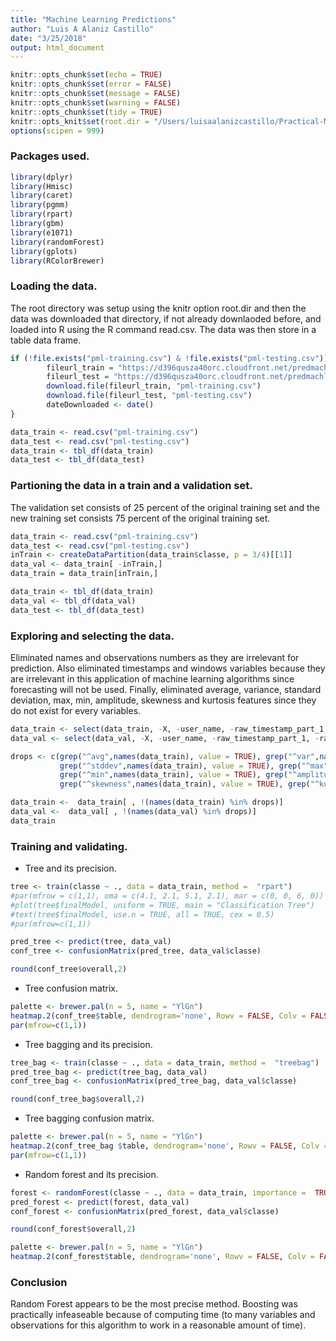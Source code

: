 ```yaml
---
title: "Machine Learning Predictions"
author: "Luis A Alaniz Castillo"
date: "3/25/2018"
output: html_document
---
```


```r
knitr::opts_chunk$set(echo = TRUE)
knitr::opts_chunk$set(error = FALSE)
knitr::opts_chunk$set(message = FALSE)
knitr::opts_chunk$set(warning = FALSE)
knitr::opts_chunk$set(tidy = TRUE)
knitr::opts_knit$set(root.dir = "/Users/luisaalanizcastillo/Practical-Machine-Learning")
options(scipen = 999)
```

### Packages used.

```r
library(dplyr)
library(Hmisc)
library(caret)
library(pgmm)
library(rpart)
library(gbm)
library(e1071)
library(randomForest)
library(gplots)
library(RColorBrewer)
```


### Loading the data.

The root directory was setup using the knitr option root.dir and then the data was downloaded that directory, if not already downlaoded before, and loaded into R using the R command read.csv. The data was then store in a table data frame.

```r
if (!file.exists("pml-training.csv") & !file.exists("pml-testing.csv")) {
        fileurl_train = "https://d396qusza40orc.cloudfront.net/predmachlearn/pml-training.csv"
        fileurl_test = "https://d396qusza40orc.cloudfront.net/predmachlearn/pml-testing.csv"
        download.file(fileurl_train, "pml-training.csv")
        download.file(fileurl_test, "pml-testing.csv")
        dateDownloaded <- date()
}

data_train <- read.csv("pml-training.csv")
data_test <- read.csv("pml-testing.csv")
data_train <- tbl_df(data_train)
data_test <- tbl_df(data_test)
```

### Partioning the data in a train and a validation set.

The validation set consists of 25 percent of the original training set and the new training set consists 75 percent of the original training set.

```r
data_train <- read.csv("pml-training.csv")
data_test <- read.csv("pml-testing.csv")
inTrain <- createDataPartition(data_train$classe, p = 3/4)[[1]]
data_val <- data_train[ -inTrain,]
data_train = data_train[inTrain,]

data_train <- tbl_df(data_train)
data_val <- tbl_df(data_val)
data_test <- tbl_df(data_test)
```


### Exploring and selecting the data.

Eliminated names and observations numbers as they are irrelevant for prediction. Also eliminated timestamps and windows variables because they are irrelevant in this application of machine learning algorithms since forecasting will not be used. Finally, eliminated average, variance, standard deviation, max, min, amplitude, skewness and kurtosis features since they do not exist for every variables. 

```r
data_train <- select(data_train, -X, -user_name, -raw_timestamp_part_1, -raw_timestamp_part_2, -cvtd_timestamp, -new_window, -num_window) 
data_val <- select(data_val, -X, -user_name, -raw_timestamp_part_1, -raw_timestamp_part_2, -cvtd_timestamp, -new_window, -num_window) 

drops <- c(grep("^avg",names(data_train), value = TRUE), grep("^var",names(data_train), value = TRUE), 
           grep("^stddev",names(data_train), value = TRUE), grep("^max",names(data_train), value = TRUE), 
           grep("^min",names(data_train), value = TRUE), grep("^amplitude",names(data_train), value = TRUE),
           grep("^skewness",names(data_train), value = TRUE), grep("^kurtosis",names(data_train), value = TRUE))

data_train <-  data_train[ , !(names(data_train) %in% drops)]
data_val <-  data_val[ , !(names(data_val) %in% drops)]
data_train
```

### Training and validating.

- Tree and its precision.

```r
tree <- train(classe ~ ., data = data_train, method =  "rpart")
#par(mfrow = c(1,1), oma = c(4.1, 2.1, 5.1, 2.1), mar = c(0, 0, 6, 0))
#plot(tree$finalModel, uniform = TRUE, main = "Classification Tree")
#text(tree$finalModel, use.n = TRUE, all = TRUE, cex = 0.5)
#par(mfrow=c(1,1))

pred_tree <- predict(tree, data_val)
conf_tree <- confusionMatrix(pred_tree, data_val$classe)

round(conf_tree$overall,2)
```

- Tree confusion matrix.

```r
palette <- brewer.pal(n = 5, name = "YlGn")
heatmap.2(conf_tree$table, dendrogram='none', Rowv = FALSE, Colv = FALSE, key = FALSE, col = palette, cellnote = as.matrix(conf_tree$table), trace = "none", notecol = "black", lwid = c(1.5,9.5), lhei = c(2.5,8.5), srtCol = 360, main = "Confusion Matrix Tree")
par(mfrow=c(1,1))
```

- Tree bagging and its precision.

```r
tree_bag <- train(classe ~ ., data = data_train, method =  "treebag")
pred_tree_bag <- predict(tree_bag, data_val)
conf_tree_bag <- confusionMatrix(pred_tree_bag, data_val$classe)

round(conf_tree_bag$overall,2)
```

- Tree bagging confusion matrix.

```r
palette <- brewer.pal(n = 5, name = "YlGn")
heatmap.2(conf_tree_bag $table, dendrogram='none', Rowv = FALSE, Colv = FALSE, key = FALSE, col = palette, cellnote = as.matrix(conf_tree_bag $table), trace = "none", notecol = "black", lwid = c(1.5,9.5), lhei = c(2.5,8.5), srtCol = 360, main = "Confusion Matrix Tree Bagged")
par(mfrow=c(1,1))
```

- Random forest and its precision.

```r
forest <- randomForest(classe ~ ., data = data_train, importance =  TRUE)
pred_forest <- predict(forest, data_val)
conf_forest <- confusionMatrix(pred_forest, data_val$classe)

round(conf_forest$overall,2)
```


```r
palette <- brewer.pal(n = 5, name = "YlGn")
heatmap.2(conf_forest$table, dendrogram='none', Rowv = FALSE, Colv = FALSE, key = FALSE, col = palette, cellnote = as.matrix(conf_tree$table), trace = "none", notecol = "black", lwid = c(1.5,9.5), lhei = c(2.5,8.5), srtCol = 360, main = "Confusion Matrix Random Forest")
```

### Conclusion

Random Forest appears to be the most precise method. Boosting was practically infeaseable because of computing time (to many variables and observations for this algorithm to work in a reasonable amount of time).

